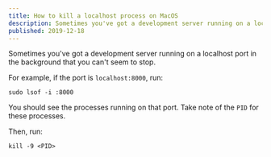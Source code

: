 ```yaml
---
title: How to kill a localhost process on MacOS
description: Sometimes you've got a development server running on a localhost port in the background that you can't seem to stop. However, you can find the PID for that process and kill it using the command line. 
published: 2019-12-18
---
```


Sometimes you've got a development server running on a localhost port in the background that you can't seem to stop. 

For example, if the port is `localhost:8000`, run: 

```
sudo lsof -i :8000
```

You should see the processes running on that port. Take note of the `PID` for these processes. 

Then, run: 

```
kill -9 <PID>
```